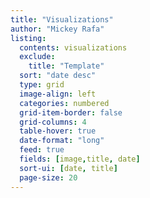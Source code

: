 ```yaml
---
title: "Visualizations"
author: "Mickey Rafa"
listing:
  contents: visualizations
  exclude: 
    title: "Template"
  sort: "date desc"
  type: grid
  image-align: left
  categories: numbered
  grid-item-border: false
  grid-columns: 4
  table-hover: true
  date-format: "long"
  feed: true
  fields: [image,title, date]
  sort-ui: [date, title]
  page-size: 20
---
```


::: {#data_visualizations} 
:::